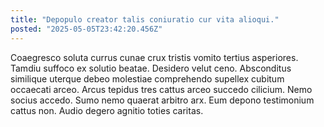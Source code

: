 ```yaml
---
title: "Depopulo creator talis coniuratio cur vita alioqui."
posted: "2025-05-05T23:42:20.456Z"
---
```


Coaegresco soluta currus cunae crux tristis vomito tertius asperiores. Tamdiu suffoco ex solutio beatae. Desidero velut ceno.
Absconditus similique uterque debeo molestiae comprehendo supellex cubitum occaecati arceo. Arcus tepidus tres cattus arceo succedo cilicium. Nemo socius accedo.
Sumo nemo quaerat arbitro arx. Eum depono testimonium cattus non. Audio degero agnitio toties caritas.
